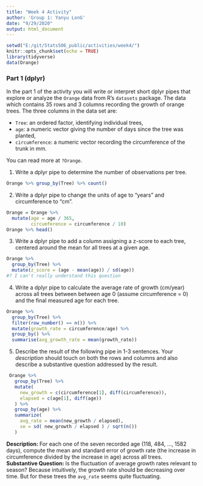 ```yaml
---
title: "Week 4 Activity"
author: 'Group 1: Yanyu LonG'
date: "9/29/2020"
output: html_document
---
```

  
```r
setwd("E:/git/Stats506_public/activities/week4/")
knitr::opts_chunk$set(echo = TRUE)
library(tidyverse)
data(Orange)
```

### Part 1 (dplyr)

In the part 1 of the activity you will write or interpret short dplyr pipes
that explore or analyze the `Orange` data from R's `datasets` package. The data
which contains 35 rows and 3 columns recording the growth
of orange trees.  The three columns in the data set are:

  - `Tree`: an ordered factor, identifying individual trees, 
  - `age`: a numeric vector giving the number of days 
    since the tree was planted,
  - `circumference`: a numeric vector recording the circumference of the 
    trunk in mm. 

You can read more at `?Orange`. 

1. Write a dplyr pipe to determine the number of
observations per tree.

```r
Orange %>% group_by(Tree) %>% count()
```

2. Write a dplyr pipe to change the units of age to "years" 
and circumference to "cm".

```r
Orange = Orange %>% 
  mutate(age = age / 365, 
         circumference = circumference / 10)
Orange %>% head()
```

 
3. Write a dplyr pipe to add a column assigning a
z-score to each tree, centered around the mean for all trees at a given age.

```r
Orange %>% 
  group_by(Tree) %>% 
  mutate(z_score = (age - mean(age)) / sd(age))
#? I can't really understand this question
```

 
4. Write a dplyr pipe to calculate the average rate of growth
(cm/year) across all trees between between age 0 (assume circumference = 0) and
the final measured age for each tree.

```r
Orange %>% 
  group_by(Tree) %>%
  filter(row_number() == n()) %>%
  mutate(growth_rate = circumference/age) %>%
  group_by() %>%
  summarise(avg_growth_rate = mean(growth_rate))
```

5. Describe the result of the following pipe in 1-3 sentences. Your
    *description* should touch on both the rows and columns and also describe
    a substantive question addressed by the result. 

```r
 Orange %>%
   group_by(Tree) %>%
   mutate( 
     new_growth = c(circumference[1], diff(circumference)),
     elapsed = c(age[1], diff(age))
   ) %>%
   group_by(age) %>% 
   summarize( 
     avg_rate = mean(new_growth / elapsed),
     se = sd( new_growth / elapsed ) / sqrt(n()) 
   )
```

**Description: **
For each one of the seven recorded age (118, 484, ..., 1582 days), 
compute the mean and standard error of growth rate
(the increase in circumference divided by the increase in age) 
across all trees.  
**Substantive Question: **
Is the fluctuation of average growth rates relevant to season? 
Because intuitively, the growth rate should be decreasing over time. 
But for these trees the `avg_rate` seems quite fluctuating. 


